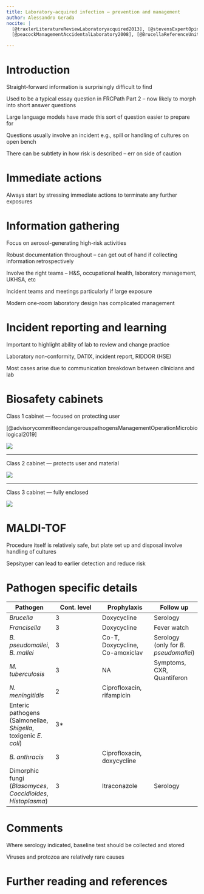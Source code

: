 ```yaml
---
title: Laboratory-acquired infection – prevention and management
author: Alessandro Gerada
nocite: |
  [@traxlerLiteratureReviewLaboratoryacquired2013], [@stevensExpertOpinionWhat2009],
  [@peacockManagementAccidentalLaboratory2008], [@BrucellaReferenceUnit2020,  @healthandsafetyexecutiveApprovedListBiological2021; @singhLaboratoryAcquiredInfections2009]

---
```


# Introduction

Straight-forward information is surprisingly difficult to find

Used to be a typical essay question in FRCPath Part 2 – now likely to morph into short answer questions

Large language models have made this sort of question easier to prepare for

Questions usually involve an incident e.g., spill or handling of cultures on open bench

There can be subtlety in how risk is described – err on side of caution

# Immediate actions

Always start by stressing immediate actions to terminate any further exposures

# Information gathering

Focus on aerosol-generating high-risk activities

Robust documentation throughout – can get out of hand if collecting information retrospectively

Involve the right teams – H&S, occupational health, laboratory management, UKHSA, etc

Incident teams and meetings particularly if large exposure

Modern one-room laboratory design has complicated management

# Incident reporting and learning

Important to highlight ability of lab to review and change practice

Laboratory non-conformity, DATIX, incident report, RIDDOR (HSE)

Most cases arise due to communication breakdown between clinicians and lab

# Biosafety cabinets

Class 1 cabinet –-- focused on protecting user

[@advisorycommitteondangerouspathogensManagementOperationMicrobiological2019]

![](images/class_1_bsc.png)

---

Class 2 cabinet --- protects user and material

![](images/class_2_bsc.png)

---

Class 3 cabinet --- fully enclosed

![](images/class_3_bsc.png)

# MALDI-TOF

Procedure itself is relatively safe, but plate set up and disposal involve handling of cultures

Sepsityper can lead to earlier detection and reduce risk

# Pathogen specific details

Pathogen | Cont. level | Prophylaxis | Follow up
---------|-------------|-------------|----------
_Brucella_ | 3 | Doxycycline | Serology
_Francisella_ | 3 | Doxycycline | Fever watch
_B. pseudomallei_, _B. mallei_ | 3 | Co-T, Doxycycline, Co-amoxiclav | Serology (only for _B. pseudomallei_)
_M. tuberculosis_ | 3 | NA | Symptoms, CXR, Quantiferon
_N. meningitidis_ | 2 | Ciprofloxacin, rifampicin | 
Enteric pathogens (Salmonellae, _Shigella_, toxigenic _E. coli_) | 3* | 
_B. anthracis_ | 3 | Ciprofloxacin, doxycycline 
Dimorphic fungi (_Blasomyces_, _Coccidioides_, _Histoplasma_) | 3 | Itraconazole | Serology

# Comments

Where serology indicated, baseline test should be collected and stored

Viruses and protozoa are relatively rare causes

# Further reading and references
